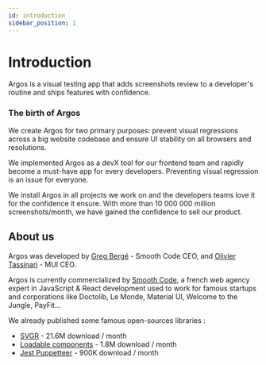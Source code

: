 ```yaml
---
id: introduction
sidebar_position: 1
---
```


# Introduction

Argos is a visual testing app that adds screenshots review to a developer's routine and ships features with confidence.

### The birth of Argos

We create Argos for two primary purposes: prevent visual regressions across a big website codebase and ensure UI stability on all browsers and resolutions.

We implemented Argos as a devX tool for our frontend team and rapidly become a must-have app for every developers. Preventing visual regression is an issue for everyone.

We install Argos in all projects we work on and the developers teams love it for the confidence it ensure. With more than 10 000 000 million screenshots/month, we have gained the confidence to sell our product.

## About us

Argos was developed by [Greg Bergé](https://twitter.com/neoziro) - Smooth Code CEO, and [Olivier Tassinari](https://twitter.com/olivtassinari) - MUI CEO.

Argos is currently commercialized by [Smooth Code](https://www.smooth-code.com/), a french web agency expert in JavaScript & React development used to work for famous startups and corporations like Doctolib, Le Monde, Material UI, Welcome to the Jungle, PayFit...

We already published some famous open-sources libraries :

- [SVGR](https://react-svgr.com/) - 21.6M download / month
- [Loadable components](https://github.com/gregberge/loadable-components) - 1.8M download / month
- [Jest Puppetteer](https://github.com/smooth-code/jest-puppeteer) - 900K download / month
